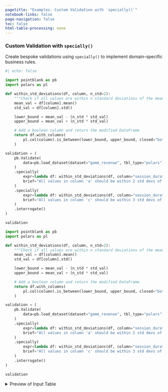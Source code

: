 ```yaml
---
pagetitle: "Examples: Custom Validation with `specially()`"
notebook-links: false
page-navigation: false
toc: false
html-table-processing: none
---
```


### Custom Validation with `specially()`

Create bespoke validations using `specially()` to implement domain-specific business rules.

```python
#| echo: false

import pointblank as pb
import polars as pl

def within_std_deviations(df, column, n_std=2):
    """Check if all values are within n standard deviations of the mean"""
    mean_val = df[column].mean()
    std_val = df[column].std()

    lower_bound = mean_val - (n_std * std_val)
    upper_bound = mean_val + (n_std * std_val)

    # Add a boolean column and return the modified DataFrame
    return df.with_columns(
        pl.col(column).is_between(lower_bound, upper_bound, closed="both").alias("validation_result")
    )

validation = (
    pb.Validate(
        data=pb.load_dataset(dataset="game_revenue", tbl_type="polars")
    )
    .specially(
        expr=lambda df: within_std_deviations(df, column="session_duration", n_std=2),
        brief="All values in column 'a' should be within 2 std devs of mean"
    )
    .specially(
        expr=lambda df: within_std_deviations(df, column="session_duration", n_std=3),
        brief="All values in column 'c' should be within 3 std devs of mean"
    )
    .interrogate()
)

validation
```

```python
import pointblank as pb
import polars as pl

def within_std_deviations(df, column, n_std=2):
    """Check if all values are within n standard deviations of the mean"""
    mean_val = df[column].mean()
    std_val = df[column].std()

    lower_bound = mean_val - (n_std * std_val)
    upper_bound = mean_val + (n_std * std_val)

    # Add a boolean column and return the modified DataFrame
    return df.with_columns(
        pl.col(column).is_between(lower_bound, upper_bound, closed="both").alias("validation_result")
    )

validation = (
    pb.Validate(
        data=pb.load_dataset(dataset="game_revenue", tbl_type="polars")
    )
    .specially(
        expr=lambda df: within_std_deviations(df, column="session_duration", n_std=2),
        brief="All values in column 'a' should be within 2 std devs of mean"
    )
    .specially(
        expr=lambda df: within_std_deviations(df, column="session_duration", n_std=3),
        brief="All values in column 'c' should be within 3 std devs of mean"
    )
    .interrogate()
)

validation
```

<details>
<summary>Preview of Input Table</summary>

```python
# | echo: false
pb.preview(pb.load_dataset(dataset="game_revenue", tbl_type="polars"), n_head=20, n_tail=20)
```

</details>
